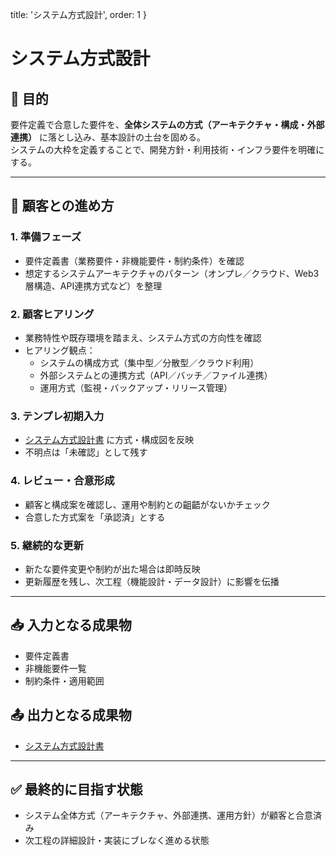   title: 'システム方式設計', 
  order: 1 
}

# システム方式設計

## 🎯 目的
要件定義で合意した要件を、**全体システムの方式（アーキテクチャ・構成・外部連携）** に落とし込み、基本設計の土台を固める。  
システムの大枠を定義することで、開発方針・利用技術・インフラ要件を明確にする。

---

## 🤝 顧客との進め方

### 1. 準備フェーズ
- 要件定義書（業務要件・非機能要件・制約条件）を確認  
- 想定するシステムアーキテクチャのパターン（オンプレ／クラウド、Web3層構造、API連携方式など）を整理  

### 2. 顧客ヒアリング
- 業務特性や既存環境を踏まえ、システム方式の方向性を確認  
- ヒアリング観点：
  - システムの構成方式（集中型／分散型／クラウド利用）  
  - 外部システムとの連携方式（API／バッチ／ファイル連携）  
  - 運用方式（監視・バックアップ・リリース管理）  

### 3. テンプレ初期入力
- [システム方式設計書](/docs/design/templates/system-architecture) に方式・構成図を反映  
- 不明点は「未確認」として残す  

### 4. レビュー・合意形成
- 顧客と構成案を確認し、運用や制約との齟齬がないかチェック  
- 合意した方式案を「承認済」とする  

### 5. 継続的な更新
- 新たな要件変更や制約が出た場合は即時反映  
- 更新履歴を残し、次工程（機能設計・データ設計）に影響を伝播  

---

## 📥 入力となる成果物
- 要件定義書  
- 非機能要件一覧  
- 制約条件・適用範囲  

## 📤 出力となる成果物
- [システム方式設計書](/docs/design/templates/system-architecture)  

---

## ✅ 最終的に目指す状態
- システム全体方式（アーキテクチャ、外部連携、運用方針）が顧客と合意済み  
- 次工程の詳細設計・実装にブレなく進める状態  
